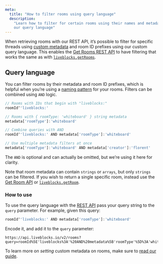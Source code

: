 ```yaml
---
meta:
  title: "How to filter rooms using query language"
  description:
    "Learn how to filter for certain rooms using their names and metadata with
    our query language"
---
```


When retrieving rooms with our REST API, it’s possible to filter for specific
threads using [custom metadata](/docs/products/comments/metadata) and room ID
prefixes using our custom query language. This enables the
[Get Rooms REST API](/docs/api-reference/rest-api-endpoints#get-rooms) to have
filtering that works the same as with
[`liveblocks.getRooms`](/docs/api-reference/liveblocks-node#get-rooms).

## Query language

You can filter rooms by their metadata and room ID prefixes, which is helpful
when you’re using a
[naming pattern](/docs/authentication/access-token#Naming-pattern) for your
rooms. Filters can be combined using `AND` logic.

```js
// Rooms with IDs that begin with "liveblocks:"
roomId^'liveblocks:'

// Rooms with { roomType: 'whiteboard' } string metadata
metadata['roomType']:'whiteboard'

// Combine queries with AND
roomId^'liveblocks:' AND metadata['roomType']:'whiteboard'

// Use multiple metadata filters at once
metadata['roomType']:'whiteboard' AND metadata['creator']:'florent'
```

<Banner>

The `AND` is optional and can actually be omitted, but we’re using it here for
clarity.

</Banner>

Note that room metadata can contain `strings` or `arrays`, but only `strings`
can be filtered. If you wish to return a single specific room, instead use the
[Get Room API](/docs/api-reference/rest-api-endpoints#get-rooms-roomId) or
[`liveblocks.getRoom`](/docs/api-reference/liveblocks-node#get-rooms-roomId).

### How to use

To use the query language with the
[REST API](/docs/api-reference/rest-api-endpoints#get-rooms) pass your query
string to the `query` parameter. For example, given this query:

```js
roomId^'liveblocks:' AND metadata['roomType']:'whiteboard'
```

Encode it, and add it to the `query` parameter:

```
https://api.liveblocks.io/v2/rooms?query=roomId%5E'liveblocks%3A'%20AND%20metadata%5B'roomType'%5D%3A'whiteboard'
```

To learn more on _setting_ custom metadata on rooms, make sure to
[read our guide](/docs/rooms/metadata).

